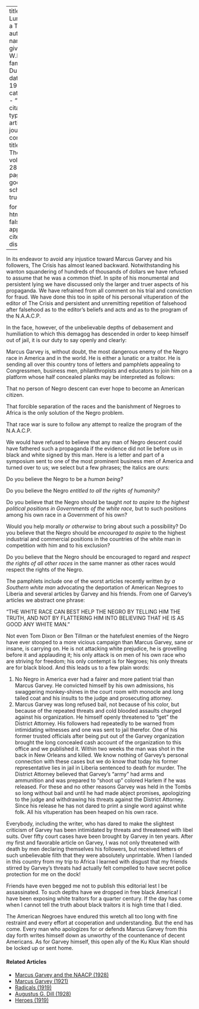 
---
title: 'A Lunatic or a Traitor'
author:
  - name:
      given: W.E.B.
      family: Du Bois
date: May 1924
categories: 
  - ""
citation: 
  type: article-journal
  container-title: The Crisis
  volume: 28
  issue: 1
  page: 8-9
google-scholar: true

format:
  html:
    toc: false
    appendix-cite-as: display
---


In its endeavor to avoid any injustice toward Marcus Garvey and his followers, <span class="crisis-title">The Crisis</span>  has almost leaned backward. Notwithstanding his wanton squandering of hundreds of thousands of dollars we have refused to assume that he was a common thief. In spite of his monumental and persistent lying we have discussed only the larger and truer aspects of his propaganda. We have refrained from all comment on his trial and conviction for fraud. We have done this too in spite of his personal vituperation of the editor of <span class="crisis-title">The Crisis</span>  and persistent and unremitting repetition of falsehood after falsehood as to the editor's beliefs and acts and as to the program of the N.A.A.C.P.

In the face, however, of the unbelievable depths of debasement and humiliation to which this demagog has descended in order to keep himself out of jail, it is our duty to say openly and clearly:

Marcus Garvey is, without doubt, the most dangerous enemy of the Negro race in America and in the world. He is either a lunatic or a traitor. He is sending all over this country tons of letters and pamphlets appealing to Congressmen, business men, philanthropists and educators to join him on a platform whose half concealed planks may be interpreted as follows:

That no person of Negro descent can ever hope to become an American citizen.

That forcible separation of the races and the banishment of Negroes to Africa is the only solution of the Negro problem.

 That race war is sure to follow any attempt to realize the program of the N.A.A.C.P.

 We would have refused to believe that any man of Negro descent could have fathered such a propaganda if the evidence did not lie before us in black and white signed by this man. Here is a letter and part of a symposium sent to one of the most prominent business men of America and turned over to us; we select but a few phrases; the italics are ours:

Do you believe the Negro to be a *human being?*

Do you believe the Negro *entitled to all the rights of humanity?*

Do you believe that the Negro should be taught *not to aspire to the highest political positions in Governments of the white race,* but to such positions among his own race in a Government of his own?

Would you help morally *or otherwise* to bring about such a possibility? Do you believe that the Negro should be *encouraged to aspire* to the highest industrial and commercial positions in the countries of the white man in competition with him and to his exclusion?

Do you believe that the Negro should be encouraged to regard and *respect the rights of all other races* in the same manner as other races would respect the rights of the Negro.

The pamphlets include one of the worst articles recently written *by a Southern white man* advocating the deportation of American Negroes to Liberia and several articles by Garvey and his friends. From one of Garvey's articles we abstract one phrase:

"THE WHITE RACE CAN BEST HELP THE NEGRO BY TELLING HIM THE TRUTH, AND NOT BY FLATTERING HIM INTO BELIEVING THAT HE IS AS GOOD ANY WHITE MAN."

 Not even Tom Dixon or Ben Tillman or the hatefulest enemies of the Negro have ever stooped to a more vicious campaign than Marcus Garvey, sane or insane, is carrying on. He is not attacking white prejudice, he is grovelling before it and applauding it; his only attack is on men of his own race who are striving for freedom; his only contempt is for Negroes; his only threats are for black blood. And this leads us to a few plain words:

1. No Negro in America ever had a fairer and more patient trial than Marcus Garvey. He convicted himself by his own admissions, his swaggering monkey-shines in the court room with monocle and long tailed coat and his insults to the judge and prosecuting attorney.
2. Marcus Garvey was long refused bail, not because of his color, but because of the repeated threats and cold blooded assaults charged against his organization. He himself openly threatened to "get" the District Attorney. His followers had repeatedly to be warned from intimidating witnesses and one was sent to jail therefor. One of his former trusted officials after being put out of the Garvey organization brought the long concealed cash account of the organization to this office and we published it. Within two weeks the man was shot in the back in New Orleans and killed. We know nothing of Garvey's personal connection with these cases but we do know that today his former representative lies in jail in Liberia sentenced to death for murder. The District Attorney believed that Garvey's "army" had arms and ammunition and was prepared to "shoot up" colored Harlem if he was released. For these and no other reasons Garvey was held in the Tombs so long without bail and until he had made abject promises, apologizing to the judge and withdrawing his threats against the District Attorney. Since his release he has not dared to print a single word against white folk. All his vituperation has been heaped on his own race.

Everybody, including the writer, who has dared to make the slightest criticism of Garvey has been intimidated by threats and threatened with libel suits. Over fifty court cases have been brought by Garvey in ten years. After my first and favorable article on Garvey, I was not only threatened with death by men declaring themselves his followers, but received letters of such unbelievable filth that they were absolutely unprintable. When I landed in this country from my trip to Africa I learned with disgust that my friends stirred by Garvey's threats had actually felt compelled to have secret police protection for me on the dock!

Friends have even begged me not to publish this editorial lest I be assassinated. To such depths have we dropped in free black America! I have been exposing white traitors for a quarter century. If the day has come when I cannot tell the truth about black traitors it is high time that I died.

The American Negroes have endured this wretch all too long with fine restraint and every effort at cooperation and understanding. But the end has come. Every man who apologizes for or defends Marcus Garvey from this day forth writes himself down as unworthy of the countenance of decent Americans. As for Garvey himself, this open ally of the Ku Klux Klan should be locked up or sent home.

<!-- Similar articles start here -->
<div  class="clear-wrap"></div>

#### Related Articles

* [Marcus Garvey and the NAACP (1928)](/Volumes/35/02/marcus_garvey.html)
* [Marcus Garvey (1921)](/Volumes/21/03/marcus_garvey.html)
* [Radicals (1919)](/Volumes/19/02/radicals.html)
* [Augustus G. Dill (1928)](/Volumes/35/03/dill.html)
* [Heroes (1919)](/Volumes/19/01/heroes.html)

<!-- Similar articles end here -->